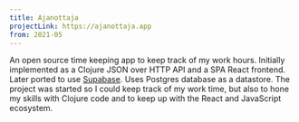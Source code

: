 ```yaml
---
title: Ajanottaja
projectLink: https://ajanottaja.app
from: 2021-05
---
```


An open source time keeping app to keep track of my work hours.
Initially implemented as a Clojure JSON over HTTP API and a SPA React frontend.
Later ported to use [Supabase](https://supabase.com).
Uses Postgres database as a datastore.
The project was started so I could keep track of my work time, but also to hone my skills with Clojure code and to keep up with the React and JavaScript ecosystem.
